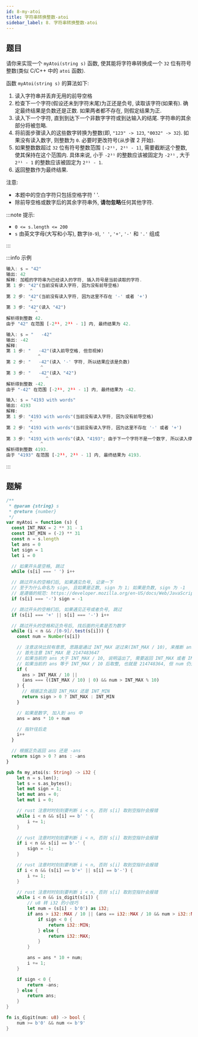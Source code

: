 ```yaml
---
id: 8-my-atoi
title: 字符串转换整数-atoi
sidebar_label: 8. 字符串转换整数-atoi
---
```


## 题目

请你来实现一个 `myAtoi(string s)` 函数, 使其能将字符串转换成一个 `32` 位有符号整数(类似 C/C++ 中的 `atoi` 函数).

函数 `myAtoi(string s)` 的算法如下:

1. 读入字符串并丢弃无用的前导空格
2. 检查下一个字符(假设还未到字符末尾)为正还是负号, 读取该字符(如果有). 确定最终结果是负数还是正数. 如果两者都不存在, 则假定结果为正.
3. 读入下一个字符, 直到到达下一个非数字字符或到达输入的结尾. 字符串的其余部分将被忽略.
4. 将前面步骤读入的这些数字转换为整数(即, `"123" -> 123`, `"0032" -> 32`). 如果没有读入数字, 则整数为 `0`. 必要时更改符号(从步骤 2 开始).
5. 如果整数数超过 `32` 位有符号整数范围 `[-2³¹, 2³¹ - 1]`, 需要截断这个整数, 使其保持在这个范围内. 具体来说, 小于 `-2³¹` 的整数应该被固定为 `-2³¹` , 大于 `2³¹ - 1` 的整数应该被固定为 `2³¹ - 1`.
6. 返回整数作为最终结果.

注意:

- 本题中的空白字符只包括空格字符 ' '.
- 除前导空格或数字后的其余字符串外, **请勿忽略**任何其他字符.

:::note 提示:

- `0 <= s.length <= 200`
- `s` 由英文字母(大写和小写), 数字(`0-9`), `' '`, `'+'`, `'-'` 和 `'.'` 组成

:::

:::info 示例

```ts
输入: s = "42"
输出: 42
解释: 加粗的字符串为已经读入的字符, 插入符号是当前读取的字符.
第 1 步: "42"(当前没有读入字符, 因为没有前导空格)
         ^
第 2 步: "42"(当前没有读入字符, 因为这里不存在 '-' 或者 '+')
         ^
第 3 步: "42"(读入 "42")
           ^
解析得到整数 42.
由于 "42" 在范围 [-2³¹, 2³¹ - 1] 内, 最终结果为 42.
```

```ts
输入: s = "   -42"
输出: -42
解释:
第 1 步: "   -42"(读入前导空格, 但忽视掉)
            ^
第 2 步: "   -42"(读入 '-' 字符, 所以结果应该是负数)
             ^
第 3 步: "   -42"(读入 "42")
               ^
解析得到整数 -42.
由于 "-42" 在范围 [-2³¹, 2³¹ - 1] 内, 最终结果为 -42.
```

```ts
输入: s = "4193 with words"
输出: 4193
解释:
第 1 步: "4193 with words"(当前没有读入字符, 因为没有前导空格)
         ^
第 2 步: "4193 with words"(当前没有读入字符, 因为这里不存在 '-' 或者 '+')
         ^
第 3 步: "4193 with words"(读入 "4193"; 由于下一个字符不是一个数字, 所以读入停止)
             ^
解析得到整数 4193.
由于 "4193" 在范围 [-2³¹, 2³¹ - 1] 内, 最终结果为 4193.
```

:::

## 题解


<Tabs>
  <TabItem value="JavaScript" label="JavaScript" default>

```ts
/**
 * @param {string} s
 * @return {number}
 */
var myAtoi = function (s) {
  const INT_MAX = 2 ** 31 - 1
  const INT_MIN = (-2) ** 31
  const n = s.length
  let ans = 0
  let sign = 1
  let i = 0

  // 如果开头是空格, 跳过
  while (s[i] === ' ') i++

  // 跳过开头的空格们后, 如果遇见负号, 记录一下
  // 至于为什么命名为 sign, 且如果是正数, sign 为 1; 如果是负数, sign 为 -1
  // 是遵循的规范: https://developer.mozilla.org/en-US/docs/Web/JavaScript/Reference/Global_Objects/Math/sign
  if (s[i] === '-') sign = -1

  // 跳过开头的空格们后, 如果遇见正号或者负号, 跳过
  if (s[i] === '+' || s[i] === '-') i++

  // 跳过开头的空格和正负号后, 找后面的元素是否为数字
  while (i < n && /[0-9]/.test(s[i])) {
    const num = Number(s[i])

    // 注意这块比较有意思, 思路是通过 INT_MAX 逆过来(INT_MAX / 10), 来推断 ans 是否溢出
    // 首先注意 INT_MAX 是 2147483647
    // 如果当前的 ans 大于 INT_MAX / 10, 说明溢出了, 需要返回 INT_MAX 或者 INT_MIN
    // 如果当前的 ans 等于 INT_MAX / 10 后取整, 也就是 214748364, 但 num 仍大于 INT_MAX 取余, (其实就是 INT_MAX 的最后一位, 也就是 7), 也说明溢出了
    if (
      ans > INT_MAX / 10 ||
      (ans === ((INT_MAX / 10) | 0) && num > INT_MAX % 10)
    ) {
      // 根据正负返回 INT_MAX 还是 INT_MIN
      return sign > 0 ? INT_MAX : INT_MIN
    }

    // 如果是数字, 加入到 ans 中
    ans = ans * 10 + num

    // 指针往后走
    i++
  }

  // 根据正负返回 ans 还是 -ans
  return sign > 0 ? ans : -ans
}
```

</TabItem>
<TabItem value="Rust" label="Rust">

```rust
pub fn my_atoi(s: String) -> i32 {
    let n = s.len();
    let s = s.as_bytes();
    let mut sign = 1;
    let mut ans = 0;
    let mut i = 0;

    // rust 注意时时刻刻要判断 i < n, 否则 s[i] 取到空指针会报错
    while i < n && s[i] == b' ' {
        i += 1;
    }

    // rust 注意时时刻刻要判断 i < n, 否则 s[i] 取到空指针会报错
    if i < n && s[i] == b'-' {
        sign = -1;
    }

    // rust 注意时时刻刻要判断 i < n, 否则 s[i] 取到空指针会报错
    if i < n && (s[i] == b'+' || s[i] == b'-') {
        i += 1;
    }

    // rust 注意时时刻刻要判断 i < n, 否则 s[i] 取到空指针会报错
    while i < n && is_digit(s[i]) {
        // u8 转 i32 的小技巧
        let num = (s[i] - b'0') as i32;
        if ans > i32::MAX / 10 || (ans == i32::MAX / 10 && num > i32::MAX % 10) {
            if sign < 0 {
                return i32::MIN;
            } else {
                return i32::MAX;
            }
        }

        ans = ans * 10 + num;
        i += 1;
    }

    if sign < 0 {
        return -ans;
    } else {
        return ans;
    }
}

fn is_digit(num: u8) -> bool {
    num >= b'0' && num <= b'9'
}
```

</TabItem>
</Tabs>
